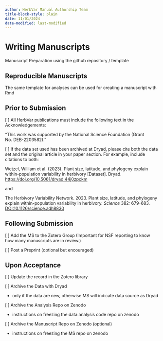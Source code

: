 ```yaml
---
author: HerbVar Manual Authorship Team
title-block-style: plain
date: 11/01/2024
date-modified: last-modified
---
```


# Writing Manuscripts {#sec-publications}

Manuscript Preparation using the github repository / template

## Reproducible Manuscripts

The same template for analyses can be used for creating a manuscript with Rmd



## Prior to Submission

[ ] All HerbVar publications must include the following text in the Acknowledgements:

"This work was supported by the National Science Foundation (Grant No. DEB-2203582)."



[ ] If the data set used has been archived at Dryad, please cite both the data set and the original article in your paper section. For example, include citations to both: 

Wetzel, William et al. (2023). Plant size, latitude, and phylogeny explain within-population variability in herbivory [Dataset]. Dryad. [https://doi.org/10.5061/dryad.44j0zpckm](https://doi.org/10.5061/dryad.44j0zpckm)

and 

The Herbivory Variability Network. 2023. Plant size, latitude, and phylogeny explain within-population variability in herbivory. _Science_ 382: 679-683. [DOI:10.1126/science.adh8830](DOI:10.1126/science.adh8830)

## Following Submission

[ ] Add the MS to the Zotero Group (Important for NSF reporting to know how many manuscripts are in review.)

[ ] Post a Preprint (optional but encouraged)

## Upon Acceptance

[ ] Update the record in the Zotero library

[ ] Archive the Data with Dryad 

  - only if the data are new, otherwise MS will indicate data source as Dryad

[ ] Archive the Analysis Repo on Zenodo 

  - instructions on freezing the data analysis code repo on zenodo

[ ] Archive the Manuscript Repo on Zenodo (optional)

  - instructions on freezing the MS repo on zenodo




